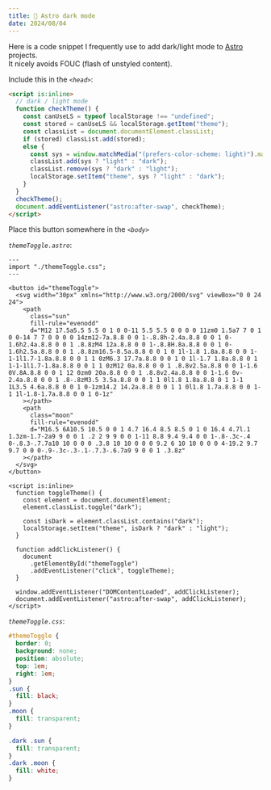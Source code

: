---
title: 🌙 Astro dark mode
date: 2024/08/04
---

Here is a code snippet I frequently use to add dark/light mode to [Astro](https://astro.build/) projects.  
It nicely avoids FOUC (flash of unstyled content).

Include this in the _`<head>`_:

```html
<script is:inline>
  // dark / light mode
  function checkTheme() {
    const canUseLS = typeof localStorage !== "undefined";
    const stored = canUseLS && localStorage.getItem("theme");
    const classList = document.documentElement.classList;
    if (stored) classList.add(stored);
    else {
      const sys = window.matchMedia("(prefers-color-scheme: light)").matches;
      classList.add(sys ? "light" : "dark");
      classList.remove(sys ? "dark" : "light");
      localStorage.setItem("theme", sys ? "light" : "dark");
    }
  }
  checkTheme();
  document.addEventListener("astro:after-swap", checkTheme);
</script>
```

Place this button somewhere in the _`<body>`_

_`themeToggle.astro`_:

```astro
---
import "./themeToggle.css";
---

<button id="themeToggle">
  <svg width="30px" xmlns="http://www.w3.org/2000/svg" viewBox="0 0 24 24">
    <path
      class="sun"
      fill-rule="evenodd"
      d="M12 17.5a5.5 5.5 0 1 0 0-11 5.5 5.5 0 0 0 0 11zm0 1.5a7 7 0 1 0 0-14 7 7 0 0 0 0 14zm12-7a.8.8 0 0 1-.8.8h-2.4a.8.8 0 0 1 0-1.6h2.4a.8.8 0 0 1 .8.8zM4 12a.8.8 0 0 1-.8.8H.8a.8.8 0 0 1 0-1.6h2.5a.8.8 0 0 1 .8.8zm16.5-8.5a.8.8 0 0 1 0 1l-1.8 1.8a.8.8 0 0 1-1-1l1.7-1.8a.8.8 0 0 1 1 0zM6.3 17.7a.8.8 0 0 1 0 1l-1.7 1.8a.8.8 0 1 1-1-1l1.7-1.8a.8.8 0 0 1 1 0zM12 0a.8.8 0 0 1 .8.8v2.5a.8.8 0 0 1-1.6 0V.8A.8.8 0 0 1 12 0zm0 20a.8.8 0 0 1 .8.8v2.4a.8.8 0 0 1-1.6 0v-2.4a.8.8 0 0 1 .8-.8zM3.5 3.5a.8.8 0 0 1 1 0l1.8 1.8a.8.8 0 1 1-1 1L3.5 4.6a.8.8 0 0 1 0-1zm14.2 14.2a.8.8 0 0 1 1 0l1.8 1.7a.8.8 0 0 1-1 1l-1.8-1.7a.8.8 0 0 1 0-1z"
    ></path>
    <path
      class="moon"
      fill-rule="evenodd"
      d="M16.5 6A10.5 10.5 0 0 1 4.7 16.4 8.5 8.5 0 1 0 16.4 4.7l.1 1.3zm-1.7-2a9 9 0 0 1 .2 2 9 9 0 0 1-11 8.8 9.4 9.4 0 0 1-.8-.3c-.4 0-.8.3-.7.7a10 10 0 0 0 .3.8 10 10 0 0 0 9.2 6 10 10 0 0 0 4-19.2 9.7 9.7 0 0 0-.9-.3c-.3-.1-.7.3-.6.7a9 9 0 0 1 .3.8z"
    ></path>
  </svg>
</button>

<script is:inline>
  function toggleTheme() {
    const element = document.documentElement;
    element.classList.toggle("dark");

    const isDark = element.classList.contains("dark");
    localStorage.setItem("theme", isDark ? "dark" : "light");
  }

  function addClickListener() {
    document
      .getElementById("themeToggle")
      .addEventListener("click", toggleTheme);
  }

  window.addEventListener("DOMContentLoaded", addClickListener);
  document.addEventListener("astro:after-swap", addClickListener);
</script>
```

_`themeToggle.css`_:

```css
#themeToggle {
  border: 0;
  background: none;
  position: absolute;
  top: 1em;
  right: 1em;
}
.sun {
  fill: black;
}
.moon {
  fill: transparent;
}

.dark .sun {
  fill: transparent;
}
.dark .moon {
  fill: white;
}
```
